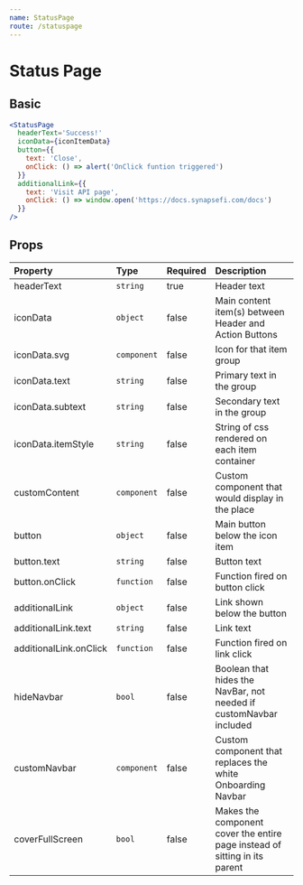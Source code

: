 ```yaml
---
name: StatusPage
route: /statuspage
---
```


# Status Page


## Basic

<StatusPageContainer />

```jsx
<StatusPage
  headerText='Success!'
  iconData={iconItemData}
  button={{
    text: 'Close',
    onClick: () => alert('OnClick funtion triggered')
  }}
  additionalLink={{
    text: 'Visit API page',
    onClick: () => window.open('https://docs.synapsefi.com/docs')
  }}
/>
```

## Props

| Property               | Type        | Required | Description                  |
| :--------------------- | :---------- | :------- | :--------------------------- |
| headerText             | `string`    | true     | Header text          |
| iconData               | `object`    | false    | Main content item(s) between Header and Action Buttons  |
| iconData.svg           | `component` | false    | Icon for that item group |
| iconData.text          | `string`    | false    | Primary text in the group        |
| iconData.subtext       | `string`    | false    | Secondary text in the group        |
| iconData.itemStyle     | `string`    | false    | String of css rendered on each item container          |
| customContent          | `component` | false    | Custom component that would display in the place  |
| button                 | `object`    | false    | Main button below the icon item |
| button.text            | `string`    | false    | Button text        |
| button.onClick         | `function`  | false    | Function fired on button click          |
| additionalLink         | `object`    | false    | Link shown below the button  |
| additionalLink.text    | `string`    | false    | Link text |
| additionalLink.onClick | `function`  | false    | Function fired on link click        |
| hideNavbar             | `bool`      | false    | Boolean that hides the NavBar, not needed if customNavbar included          |
| customNavbar           | `component` | false    | Custom component that replaces the white Onboarding Navbar  |
| coverFullScreen        | `bool`      | false    | Makes the component cover the entire page instead of sitting in its parent |
